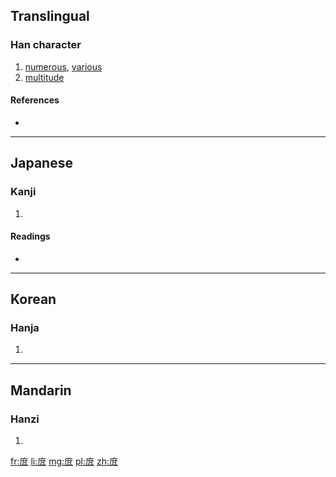 {{also|庶}}
==Translingual==

===Han character===
{{Han char|rn=53|rad=广|as=08|sn=11|four=|canj=戈廿人人 (ITOO)}}

# [[numerous]], [[various]]
# [[multitude]]

====References====
* {{Han ref|kx=0348.081|hdz=20886.131|uh=5EBB|ud=24251}}

----

==Japanese==

===Kanji===
{{ja-kanji|grade=|rs=广08}}

# {{defn|lang=ja|sort=广08}}

====Readings====
* {{ja-readings|on=[[しょ]] (sho)|kun=[[もろもろ]] (moromoro), [[こいねがう]] (koinegau), [[ちかい]] (chikai)}}

----

==Korean==

===Hanja===
{{ko-hanja|hangeul=서|rv=seo|mr=sŏ}}

# {{defn|lang=ko|sort=广08}}

----

==Mandarin==

===Hanzi===
{{cmn-hanzi|pin=[[shù]] ([[shu4]])|wg=shu<sup>4</sup>}}

# {{defn|lang=cmn|sort=广08}}

[[fr:庻]]
[[li:庻]]
[[mg:庻]]
[[pl:庻]]
[[zh:庻]]